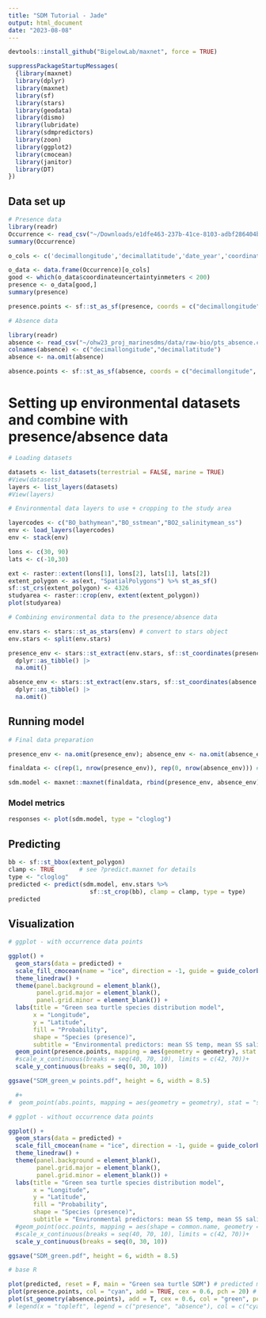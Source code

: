 ```yaml
---
title: "SDM Tutorial - Jade"
output: html_document
date: "2023-08-08"
---
```


```r
devtools::install_github("BigelowLab/maxnet", force = TRUE)
```

```r
suppressPackageStartupMessages(
  {library(maxnet)
  library(dplyr)
  library(maxnet)
  library(sf)
  library(stars)
  library(geodata)
  library(dismo)
  library(lubridate)
  library(sdmpredictors)
  library(zoon)
  library(ggplot2)
  library(cmocean)
  library(janitor)
  library(DT)
})
```



## Data set up

```r
# Presence data
library(readr)
Occurrence <- read_csv("~/Downloads/e1dfe463-237b-41ce-8103-adbf286404b1/Occurrence.csv")
summary(Occurrence)

o_cols <- c('decimallongitude','decimallatitude','date_year','coordinateuncertaintyinmeters','bathymetry','sst','sss')

o_data <- data.frame(Occurrence)[o_cols]
good <- which(o_data$coordinateuncertaintyinmeters < 200)
presence <- o_data[good,]
summary(presence)

presence.points <- sf::st_as_sf(presence, coords = c("decimallongitude", "decimallatitude"), crs = 4326)
```

```r
# Absence data

library(readr)
absence <- read_csv("~/ohw23_proj_marinesdms/data/raw-bio/pts_absence.csv")
colnames(absence) <- c("decimallongitude","decimallatitude")
absence <- na.omit(absence)

absence.points <- sf::st_as_sf(absence, coords = c("decimallongitude", "decimallatitude"), crs = 4326)
```



# Setting up environmental datasets and combine with presence/absence data

```r
# Loading datasets

datasets <- list_datasets(terrestrial = FALSE, marine = TRUE)
#View(datasets)
layers <- list_layers(datasets)
#View(layers)
```

```r
# Environmental data layers to use + cropping to the study area

layercodes <- c("BO_bathymean","BO_sstmean","BO2_salinitymean_ss")
env <- load_layers(layercodes)
env <- stack(env)

lons <- c(30, 90) 
lats <- c(-10,30)

ext <- raster::extent(lons[1], lons[2], lats[1], lats[2])
extent_polygon <- as(ext, "SpatialPolygons") %>% st_as_sf()
sf::st_crs(extent_polygon) <- 4326 
studyarea <- raster::crop(env, extent(extent_polygon))
plot(studyarea)
```

```r
# Combining environmental data to the presence/absence data

env.stars <- stars::st_as_stars(env) # convert to stars object
env.stars <- split(env.stars)

presence_env <- stars::st_extract(env.stars, sf::st_coordinates(presence.points)) |>
  dplyr::as_tibble() |>
  na.omit()

absence_env <- stars::st_extract(env.stars, sf::st_coordinates(absence.points)) |>
  dplyr::as_tibble() |>
  na.omit()
```



## Running model

```r
# Final data preparation

presence_env <- na.omit(presence_env); absence_env <- na.omit(absence_env) # remove NA values

finaldata <- c(rep(1, nrow(presence_env)), rep(0, nrow(absence_env))) # create values of 1 for presence data and 0 for absence data

sdm.model <- maxnet::maxnet(finaldata, rbind(presence_env, absence_env))
```

### Model metrics

```r
responses <- plot(sdm.model, type = "cloglog")
```

## Predicting

```r
bb <- sf::st_bbox(extent_polygon)
clamp <- TRUE       # see ?predict.maxnet for details
type <- "cloglog"
predicted <- predict(sdm.model, env.stars %>% 
                       sf::st_crop(bb), clamp = clamp, type = type)
predicted
```



## Visualization

```r
# ggplot - with occurrence data points

ggplot() +
  geom_stars(data = predicted) +
  scale_fill_cmocean(name = "ice", direction = -1, guide = guide_colorbar(barwidth = 1, barheight = 10, ticks = FALSE, nbin = 1000, frame.colour = "black"), limits = c(0, 1)) +
  theme_linedraw() +
  theme(panel.background = element_blank(),
        panel.grid.major = element_blank(),
        panel.grid.minor = element_blank()) +
  labs(title = "Green sea turtle species distribution model",
       x = "Longitude",
       y = "Latitude",
       fill = "Probability",
       shape = "Species (presence)",
       subtitle = "Environmental predictors: mean SS temp, mean SS salinity, mean bathymetry, mean pH, mean DO") +
  geom_point(presence.points, mapping = aes(geometry = geometry), stat = "sf_coordinates", alpha = 0.1, color = "purple") +
  #scale_x_continuous(breaks = seq(40, 70, 10), limits = c(42, 70))+
  scale_y_continuous(breaks = seq(0, 30, 10))

ggsave("SDM_green_w points.pdf", height = 6, width = 8.5)

  #+
#  geom_point(abs.points, mapping = aes(geometry = geometry), stat = "sf_coordinates", alpha = 0.7, color = "gray")
```

```r
# ggplot - without occurrence data points

ggplot() +
  geom_stars(data = predicted) +
  scale_fill_cmocean(name = "ice", direction = -1, guide = guide_colorbar(barwidth = 1, barheight = 10, ticks = FALSE, nbin = 1000, frame.colour = "black"), limits = c(0, 1)) +
  theme_linedraw() +
  theme(panel.background = element_blank(),
        panel.grid.major = element_blank(),
        panel.grid.minor = element_blank()) +
  labs(title = "Green sea turtle species distribution model",
       x = "Longitude",
       y = "Latitude",
       fill = "Probability",
       shape = "Species (presence)",
       subtitle = "Environmental predictors: mean SS temp, mean SS salinity, mean bathymetry, mean pH, mean DO") +
  #geom_point(occ.points, mapping = aes(shape = common.name, geometry = geometry), stat = "sf_coordinates", alpha = 0.3, color = "purple") +
  #scale_x_continuous(breaks = seq(40, 70, 10), limits = c(42, 70))+
  scale_y_continuous(breaks = seq(0, 30, 10))

ggsave("SDM_green.pdf", height = 6, width = 8.5)
```

```r
# base R

plot(predicted, reset = F, main = "Green sea turtle SDM") # predicted model
plot(presence.points, col = "cyan", add = TRUE, cex = 0.6, pch = 20) # occurrence points
plot(st_geometry(absence.points), add = T, cex = 0.6, col = "green", pch = 20, alpha = 0.2) # absence points
# legend(x = "topleft", legend = c("presence", "absence"), col = c("cyan","green"))
```
